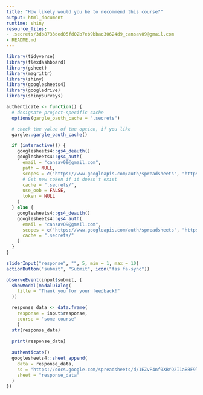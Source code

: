 ```yaml
---
title: "How likely would you be to recommend this course?" 
output: html_document
runtime: shiny
resource_files:
- .secrets/3db8733ded05fd02b7eb9bbac30624d9_cansav09@gmail.com
- README.md
---
```



```r
library(tidyverse)
library(flexdashboard)
library(gsheet)
library(magrittr)
library(shiny)
library(googlesheets4)
library(googledrive)
library(shinysurveys)

authenticate <- function() {
  # designate project-specific cache
  options(gargle_oauth_cache = ".secrets")

  # check the value of the option, if you like
  gargle::gargle_oauth_cache()

  if (interactive()) {
    googlesheets4::gs4_deauth()
    googlesheets4::gs4_auth(
      email = "cansav09@gmail.com",
      path = NULL,
      scopes = c("https://www.googleapis.com/auth/spreadsheets", "https://www.googleapis.com/auth/drive"),
      # Get new token if it doesn't exist
      cache = ".secrets/",
      use_oob = FALSE,
      token = NULL
    )
  } else {
    googlesheets4::gs4_deauth()
    googlesheets4::gs4_auth(
      email = "cansav09@gmail.com",
      scopes = c("https://www.googleapis.com/auth/spreadsheets", "https://www.googleapis.com/auth/drive"),
      cache = ".secrets/"
    )
  }
}
```


```r
sliderInput("response", "", 5, min = 1, max = 10)
actionButton("submit", "Submit", icon("fas fa-sync"))
```


```r
observeEvent(input$submit, {
  showModal(modalDialog(
    title = "Thank you for your feedback!"
  ))

  response_data <- data.frame(
    response = input$response,
    course = "some course"
    )
  str(response_data)
  
  print(response_data)
  
  authenticate()
  googlesheets4::sheet_append(
    data = response_data,
    ss = "https://docs.google.com/spreadsheets/d/1EZvP4nf0XBYQ2I1aBBF9ljoZpTtLds_JcOJqPfDIcYE/edit#gid=0", 
    sheet = "response_data"
  )
})
```
